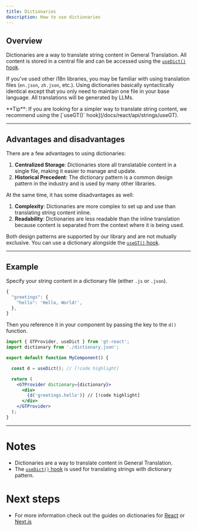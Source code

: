 ```yaml
---
title: Dictionaries
description: How to use dictionaries
---
```


## Overview

Dictionaries are a way to translate string content in General Translation.
All content is stored in a central file and can be accessed using the [`useDict()` hook](/docs/react/api/dictionary/useDict).

If you've used other i18n libraries, you may be familiar with using translation files (`en.json`, `zh.json`, etc.).
Using dictionaries basically syntactically identical except that you only need to maintain one file in your base language.
All translations will be generated by LLMs.

<Callout>
  **Tip**:
  If you are looking for a simpler way to translate string content, we recommend using the [`useGT()` hook](/docs/react/api/strings/useGT).
</Callout>

---

## Advantages and disadvantages

There are a few advantages to using dictionaries:

1. **Centralized Storage**: Dictionaries store all translatable content in a single file, making it easier to manage and update.
2. **Historical Precedent**: The dictionary pattern is a common design pattern in the industry and is used by many other libraries.

At the same time, it has some disadvantages as well:

1. **Complexity**: Dictionaries are more complex to set up and use than translating string content inline.
2. **Readability**: Dictionaries are less readable than the inline translation because content is separated from the context where it is being used.

Both design patterns are supported by our library and are not mutually exclusive.
You can use a dictionary alongside the [`useGT()` hook](/docs/react/api/strings/useGT).

---

## Example

Specify your string content in a dictionary file (either `.js` or `.json`).
```jsx title="src/dictionary.json" copy
{
  "greetings": {
    "hello": 'Hello, World!',
  },
} 
```

Then you reference it in your component by passing the key to the `d()` function.

```jsx title="src/MyComponent" copy
import { GTProvider, useDict } from 'gt-react';
import dictionary from './dictionary.json';

export default function MyComponent() {

  const d = useDict(); // [!code highlight]

  return (
    <GTProvider dictionary={dictionary}>
      <div>
        {d('greetings.hello')} // [!code highlight]
      </div>
    </GTProvider>
  );
}
```

---

# Notes
 * Dictionaries are a way to translate content in General Translation.
 * The [`useDict()` hook](/docs/react/api/dictionary/useDict) is used for translating strings with dictionary pattern.

# Next steps
 * For more information check out the guides on dictionaries for [React](/docs/react/reference/dictionary-reference) or [Next.js](/docs/next/reference/dictionary-reference)
